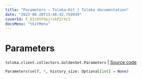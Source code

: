 ```yaml
---
title: "Parameters — Toloka-Kit | Toloka documentation"
date: "2023-06-20T13:46:42.759939"
coverId: F_bIcOYF9yjrxkPZrXc3
docsMenu: "tkitMenu"
---
```


# Parameters

`toloka.client.collectors.GoldenSet.Parameters` | [Source code](https://github.com/Toloka/toloka-kit/blob/v1.2.0/src/client/collectors.py#L359)

```python
Parameters(self, *, history_size: Optional[int] = None)
```